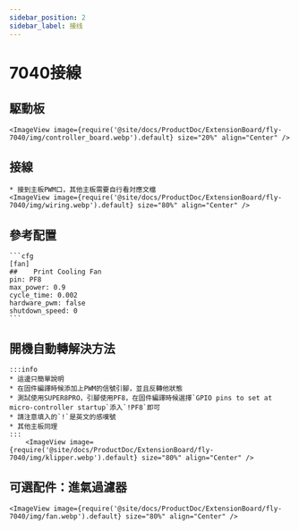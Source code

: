 ```yaml
---
sidebar_position: 2
sidebar_label: 接线
---
```


# 7040接線

## 駆動板

    <ImageView image={require('@site/docs/ProductDoc/ExtensionBoard/fly-7040/img/controller_board.webp').default} size="20%" align="Center" />


## 接線

    * 接到主板PWM口，其他主板需要自行看対應文檔
    <ImageView image={require('@site/docs/ProductDoc/ExtensionBoard/fly-7040/img/wiring.webp').default} size="80%" align="Center" />

## 參考配置

    ```cfg
    [fan]
    ##    Print Cooling Fan 
    pin: PF8
    max_power: 0.9
    cycle_time: 0.002
    hardware_pwm: false
    shutdown_speed: 0
    ```

## 開機自動轉解決方法

    :::info
    * 這邊只簡單說明
    * 在固件編譯時候添加上PWM的信號引腳，並且反轉他狀態
    * 測試使用SUPER8PRO，引腳使用PF8，在固件編譯時候選擇`GPIO pins to set at micro-controller startup`添入`!PF8`即可
    * 請注意填入的`!`是英文的感嘆號
    * 其他主板同理
    :::
        <ImageView image={require('@site/docs/ProductDoc/ExtensionBoard/fly-7040/img/klipper.webp').default} size="80%" align="Center" />


## 可選配件：進氣過濾器

    <ImageView image={require('@site/docs/ProductDoc/ExtensionBoard/fly-7040/img/fan.webp').default} size="80%" align="Center" />